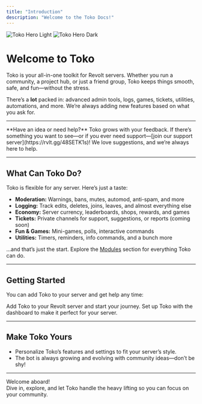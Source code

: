 ```yaml
---
title: "Introduction"
description: "Welcome to the Toko Docs!"
---
```


<img
  className="block dark:hidden"
  src="/images/hero-light.png"
  alt="Toko Hero Light"
/>
<img
  className="hidden dark:block"
  src="/images/hero-dark.png"
  alt="Toko Hero Dark"
/>

# Welcome to Toko

Toko is your all-in-one toolkit for Revolt servers. Whether you run a community, a project hub, or just a friend group, Toko keeps things smooth, safe, and fun—without the stress.

There’s a **lot** packed in: advanced admin tools, logs, games, tickets, utilities, automations, and more. We’re always adding new features based on what you ask for.

---

<Info>
**Have an idea or need help?**  
Toko grows with your feedback. If there’s something you want to see—or if you ever need support—[join our support server](https://rvlt.gg/48SETK1s)! We love suggestions, and we’re always here to help.
</Info>

---

## What Can Toko Do?

Toko is flexible for any server. Here’s just a taste:

- **Moderation:** Warnings, bans, mutes, automod, anti-spam, and more
- **Logging:** Track edits, deletes, joins, leaves, and almost everything else
- **Economy:** Server currency, leaderboards, shops, rewards, and games
- **Tickets:** Private channels for support, suggestions, or reports (coming soon)
- **Fun & Games:** Mini-games, polls, interactive commands
- **Utilities:** Timers, reminders, info commands, and a bunch more

…and that’s just the start. Explore the [Modules](./modules/utility) section for everything Toko can do.

---

## Getting Started

You can add Toko to your server and get help any time:

<CardGroup cols={2}>
  <Card
    title="Invite Toko"
    icon="plus"
    href="https://app.revolt.chat/bot/01JXB622CH7VDC0KFH1VVCC0NJ"
  >
    Add Toko to your Revolt server and start your journey.
  </Card>
  <Card
    title="Setup Toko"
    icon="gear"
    href="https://tokobot.xyz/dashboard"
  >
    Set up Toko with the dashboard to make it perfect for your server.
  </Card>
</CardGroup>

---

## Make Toko Yours

- Personalize Toko’s features and settings to fit your server’s style.
- The bot is always growing and evolving with community ideas—don’t be shy!

---

Welcome aboard!  
Dive in, explore, and let Toko handle the heavy lifting so you can focus on your community.
